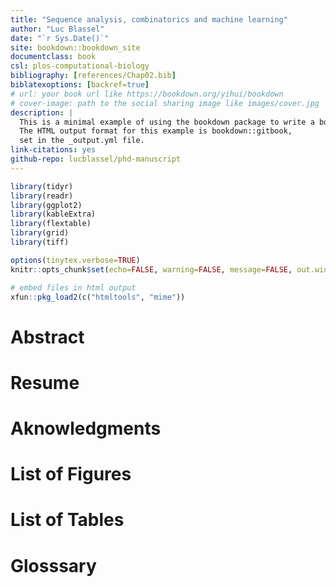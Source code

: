 ```yaml
--- 
title: "Sequence analysis, combinatorics and machine learning"
author: "Luc Blassel"
date: "`r Sys.Date()`"
site: bookdown::bookdown_site
documentclass: book
csl: plos-computational-biology
bibliography: [references/Chap02.bib]
biblatexoptions: [backref=true]
# url: your book url like https://bookdown.org/yihui/bookdown
# cover-image: path to the social sharing image like images/cover.jpg
description: |
  This is a minimal example of using the bookdown package to write a book.
  The HTML output format for this example is bookdown::gitbook,
  set in the _output.yml file.
link-citations: yes
github-repo: lucblassel/phd-manuscript
---
```


```r
library(tidyr)
library(readr)
library(ggplot2)
library(kableExtra)
library(flextable)
library(grid)
library(tiff)

options(tinytex.verbose=TRUE)
knitr::opts_chunk$set(echo=FALSE, warning=FALSE, message=FALSE, out.width="90%", fig.align="center")

# embed files in html output
xfun::pkg_load2(c("htmltools", "mime"))
```

# Abstract {-}

# Resume {-}

# Aknowledgments {-}

# List of Figures {-}

# List of Tables {-}

# Glosssary {-}